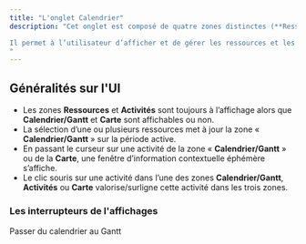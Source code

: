 ```yaml
---
title: "L'onglet Calendrier"
description: "Cet onglet est composé de quatre zones distinctes (**Ressources** – **Activités** – **Calendrier/Gantt** – **Carte**) affichables ou non et redimensionnables grâce aux poignées horizontales et verticales.

Il permet à l’utilisateur d’afficher et de gérer les ressources et les activités ainsi que leurs propriétés et leurs contraintes respectives.
"
---
```


## Généralités sur l'UI

- Les zones **Ressources** et **Activités** sont toujours à l’affichage alors que **Calendrier/Gantt** et **Carte** sont affichables ou non.
- La sélection d’une ou plusieurs ressources met à jour la zone « **Calendrier/Gantt** » sur la période active.
- En passant le curseur sur une activité de la zone « **Calendrier/Gantt** » ou de la **Carte**, une fenêtre d’information contextuelle éphémère s’affiche.
- Le clic souris sur une activité dans l’une des zones **Calendrier/Gantt**, **Activités** ou **Carte** valorise/surligne cette activité dans les trois zones.

### Les interrupteurs de l'affichages

Passer du calendrier au Gantt <img width = "15
0" src="/public/assets/doc-screen/calendarImages/calendar-ganttIcon.png"/>
